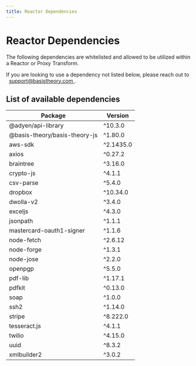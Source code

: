 ```yaml
---
title: Reactor Dependencies
---
```



# Reactor Dependencies

The following dependencies are whitelisted and allowed to be utilized within a Reactor or Proxy Transform.

<Alert>
  If you are looking to use a dependency not listed below, please reach out to
  &nbsp;
  <a href="mailto:support@basistheory.com?subject=Reactor%20Dependency%20Request">
    support@basistheory.com
  </a>
  .
</Alert>

## List of available dependencies

| Package                       | Version   |
| ----------------------------- | --------- |
| @adyen/api-library            | ^10.3.0   |
| @basis-theory/basis-theory-js | ^1.80.0   |
| aws-sdk                       | ^2.1435.0 |
| axios                         | ^0.27.2   |
| braintree                     | ^3.16.0   |
| crypto-js                     | ^4.1.1    |
| csv-parse                     | ^5.4.0    |
| dropbox                       | ^10.34.0  |
| dwolla-v2                     | ^3.4.0    |
| exceljs                       | ^4.3.0    |
| jsonpath                      | ^1.1.1    |
| mastercard-oauth1-signer      | ^1.1.6    |
| node-fetch                    | ^2.6.12   |
| node-forge                    | ^1.3.1    |
| node-jose                     | ^2.2.0    |
| openpgp                       | ^5.5.0    |
| pdf-lib                       | ^1.17.1   |
| pdfkit                        | ^0.13.0   |
| soap                          | ^1.0.0    |
| ssh2                          | ^1.14.0   |
| stripe                        | ^8.222.0  |
| tesseract.js                  | ^4.1.1    |
| twilio                        | ^4.15.0   |
| uuid                          | ^8.3.2    |
| xmlbuilder2                   | ^3.0.2    |
